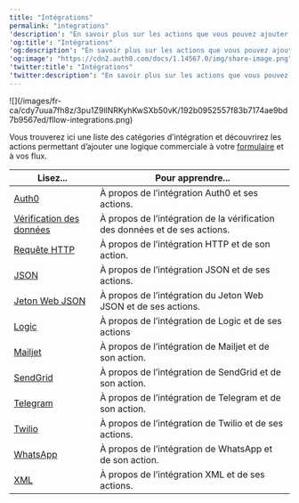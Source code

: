 ---
title: "Intégrations"
permalink: "integrations"
'description': "En savoir plus sur les actions que vous pouvez ajouter à vos flux"
'og:title': "Intégrations"
'og:description': "En savoir plus sur les actions que vous pouvez ajouter à vos flux"
'og:image': "https://cdn2.auth0.com/docs/1.14567.0/img/share-image.png"
'twitter:title': "Intégrations"
'twitter:description': "En savoir plus sur les actions que vous pouvez ajouter à vos flux"
---

<Frame>![](/images/fr-ca/cdy7uua7fh8z/3pu1Z9llNRKyhKwSXb50vK/192b0952557f83b7174ae9bd7b9567ed/fllow-integrations.png)</Frame>

Vous trouverez ici une liste des catégories d’intégration et découvrirez les actions permettant d’ajouter une logique commerciale à votre [formulaire](/docs/fr-ca/customize/forms) et à vos flux.

<table class="table"><thead>
<tr>
<th><strong>Lisez...</strong></th>
<th><strong>Pour apprendre...</strong></th>
</tr>
</thead>
<tbody>
<tr>
<td><a href="/docs/docs/fr-ca/customize/forms/flows/integrations/auth0">Auth0</a></td>
<td>À propos de l’intégration Auth0 et ses actions.</td>
</tr>
<tr>
<td><a href="/docs/docs/fr-ca/customize/forms/flows/integrations/data-verification">Vérification des données</a></td>
<td>À propos de l’intégration de la vérification des données et de ses actions.</td>
</tr>
<tr>
<td><a href="/docs/docs/fr-ca/customize/forms/flows/integrations/http-request">Requête HTTP</a></td>
<td>À propos de l’intégration HTTP et de son action.</td>
</tr>
<tr>
<td><a href="/docs/docs/fr-ca/customize/forms/flows/integrations/json">JSON</a></td>
<td>À propos de l’intégration JSON et de ses actions.</td>
</tr>
<tr>
<td><a href="/docs/docs/fr-ca/customize/forms/flows/integrations/json-web-token">Jeton Web JSON</a></td>
<td>À propos de l’intégration du Jeton Web JSON et de ses actions.</td>
</tr>
<tr>
<td><a href="/docs/docs/fr-ca/customize/forms/flows/integrations/logic">Logic</a></td>
<td>À propos de l’intégration de Logic et de ses actions</td>
</tr>
<tr>
<td><a href="/docs/docs/fr-ca/customize/forms/flows/integrations/mailjet">Mailjet</a></td>
<td>À propos de l’intégration de Mailjet et de son action.</td>
</tr>
<tr>
<td><a href="/docs/docs/fr-ca/customize/forms/flows/integrations/sendgrid">SendGrid</a></td>
<td>À propos de l’intégration de SendGrid et de son action.</td>
</tr>
<tr>
<td><a href="/docs/docs/fr-ca/customize/forms/flows/integrations/telegram">Telegram</a></td>
<td>À propos de l’intégration de Telegram et de son action.</td>
</tr>
<tr>
<td><a href="/docs/docs/fr-ca/customize/forms/flows/integrations/twilio">Twilio</a></td>
<td>À propos de l’intégration de Twilio et de ses actions.</td>
</tr>
<tr>
<td><a href="/docs/docs/fr-ca/customize/forms/flows/integrations/whatsapp">WhatsApp</a></td>
<td>À propos de l’intégration de WhatsApp et de son action.</td>
</tr>
<tr>
<td><a href="/docs/docs/fr-ca/customize/forms/flows/integrations/xml">XML</a></td>
<td>À propos de l’intégration XML et de ses actions.</td>
</tr>
</tbody>
</table>